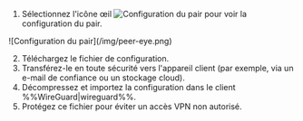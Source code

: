 1. Sélectionnez l'icône œil ![Configuration du pair](/img/eye-icon.png) pour voir la configuration du pair.

<div style={{ margin: 'auto', maxWidth: '600px', display: 'flex', flexDirection: 'column', alignItems: 'center' }}>
  ![Configuration du pair](/img/peer-eye.png)
</div>

2. Téléchargez le fichier de configuration.
3. Transférez-le en toute sécurité vers l'appareil client (par exemple, via un e-mail de confiance ou un stockage cloud).
4. Décompressez et importez la configuration dans le client %%WireGuard|wireguard%%.
5. Protégez ce fichier pour éviter un accès VPN non autorisé.

